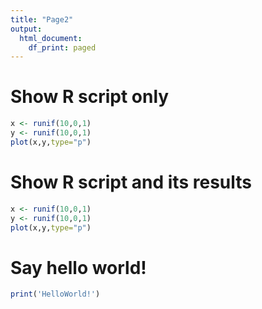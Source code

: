 ---
title: "Page2"
output:
  html_document:
    df_print: paged
---

# Show R script only

```{r,eval=F}
x <- runif(10,0,1)
y <- runif(10,0,1)
plot(x,y,type="p")
```

# Show R script and its results

```{r}
x <- runif(10,0,1)
y <- runif(10,0,1)
plot(x,y,type="p")
```

# Say hello world!

```{r}
print('HelloWorld!')
```
